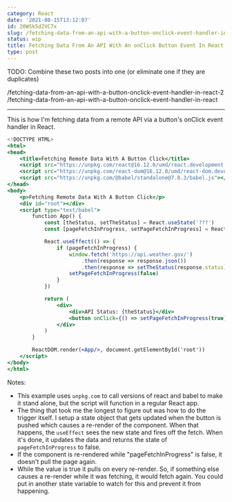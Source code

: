 ```yaml
---
category: React
date: '2021-08-15T13:12:07'
id: 20WSk5d2VC7x
slug: /fetching-data-from-an-api-with-a-button-onclick-event-handler-in-react-2
status: wip
title: Fetching Data From An API With An onClick Button Event In React
type: post
---
```


TODO: Combine these two posts into one (or eliminate one if they are duplicates)

/fetching-data-from-an-api-with-a-button-onclick-event-handler-in-react-2
/fetching-data-from-an-api-with-a-button-onclick-event-handler-in-react

---



This is how I'm fetching data from a remote API via a button's onClick event handler in React.


```jsx
<!DOCTYPE HTML>
<html>
<head>
    <title>Fetching Remote Data With A Button Click</title>  
    <script src="https://unpkg.com/react@16.12.0/umd/react.development.js"></script>
    <script src="https://unpkg.com/react-dom@16.12.0/umd/react-dom.development.js"></script>
    <script src="https://unpkg.com/@babel/standalone@7.8.3/babel.js"></script>
</head>
<body>
    <p>Fetching Remote Data With A Button Click</p>
    <div id="root"></div>
    <script type="text/babel">
        function App() {
            const [theStatus, setTheStatus] = React.useState('???')
            const [pageFetchInProgress, setPageFetchInProgress] = React.useState(false)

            React.useEffect(() => {
                if (pageFetchInProgress) {
                    window.fetch('https://api.weather.gov/')
                        .then(response => response.json())
                        .then(response => setTheStatus(response.status))
                    setPageFetchInProgress(false)
                }
            })

            return (
                <div>
                    <div>API Status: {theStatus}</div>
                    <button onClick={() => setPageFetchInProgress(true)}>Check Status</button>
                </div>
            )
        }

        ReactDOM.render(<App/>, document.getElementById('root'))
    </script>
</body>
</html>
```

Notes:

- This example uses `unpkg.com` to call versions of react and babel to make it stand alone, but the script will function in a regular React app.
- The thing that took me the longest to figure out was how to do the trigger itself. I setup a state object that gets updated when the button is pushed which causes a re-render of the component. When that happens, the `useEffect` sees the new state and fires off the fetch. When it's done, it updates the data and returns the state of `pageFetchInProgress` to false. 
- If the component is re-rendered while "pageFetchInProgress" is false, it doesn't pull the page again. 
- While the value is true it pulls on every re-render. So, if something else causes a re-render while it was fetching, it would fetch again. You could put in another state variable to watch for this and prevent it from happening.